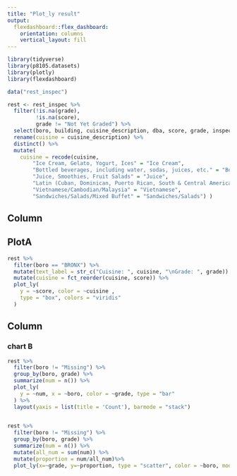 ```yaml
---
title: "Plot_ly result"
output: 
  flexdashboard::flex_dashboard:
    orientation: columns
    vertical_layout: fill
---
```


```r
library(tidyverse)
library(p8105.datasets)
library(plotly)
library(flexdashboard)
```

```r

data("rest_inspec")

rest <- rest_inspec %>% 
  filter(!is.na(grade),
         !is.na(score),
         grade != "Not Yet Graded") %>% 
  select(boro, building, cuisine_description, dba, score, grade, inspection_date) %>% 
  rename(cuisine = cuisine_description) %>% 
  distinct() %>%
  mutate(
    cuisine = recode(cuisine,
        "Ice Cream, Gelato, Yogurt, Ices" = "Ice Cream",
        "Bottled beverages, including water, sodas, juices, etc." = "Bottled beverage",
        "Juice, Smoothies, Fruit Salads" = "Juice",
        "Latin (Cuban, Dominican, Puerto Rican, South & Central American)" = "Latin",
        "Vietnamese/Cambodian/Malaysia" = "Vietnamese",
        "Sandwiches/Salads/Mixed Buffet" = "Sandwiches/Salads") )
```

Column {data-width=650}
-----------------------------------------------------------------------

## PlotA
```r
rest %>%
  filter(boro == "BRONX") %>% 
  mutate(text_label = str_c("Cuisine: ", cuisine, "\nGrade: ", grade)) %>% 
  mutate(cuisine = fct_reorder(cuisine, score)) %>% 
  plot_ly(
    y = ~score, color = ~cuisine ,
    type = "box", colors = "viridis"
  ) 

```

Column {data-width=350}
-----------------------------------------------------------------------

### chart B

```r
rest %>% 
  filter(boro != "Missing") %>% 
  group_by(boro, grade) %>% 
  summarize(num = n()) %>% 
  plot_ly(
    y = ~num, x = ~boro, color = ~grade, type = "bar"
  ) %>% 
  layout(yaxis = list(title = 'Count'), barmode = "stack")
  
```

```r
rest %>% 
  filter(boro != "Missing") %>% 
  group_by(boro, grade) %>% 
  summarize(num = n()) %>% 
  mutate(all_num = sum(num)) %>% 
  mutate(proportion = num/all_num)%>% 
  plot_ly(x=~grade, y=~proportion, type = "scatter", color = ~boro, mode = "line") 
```
